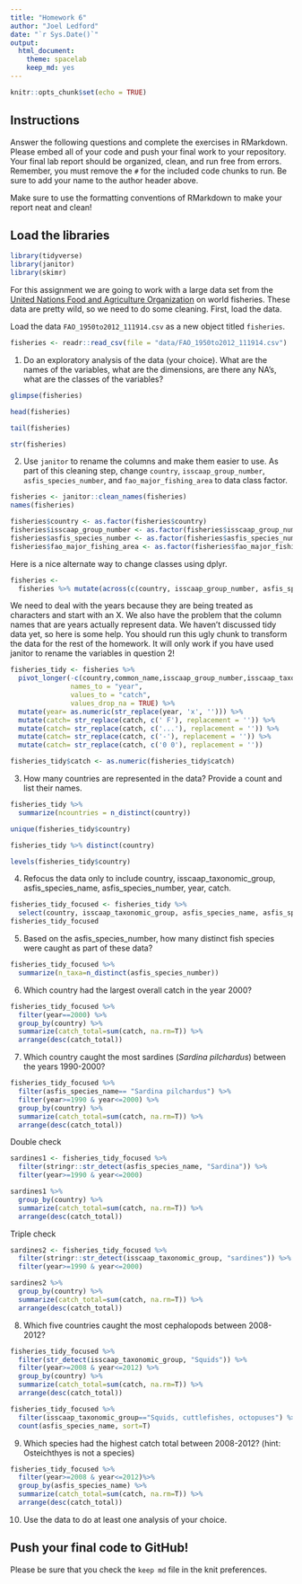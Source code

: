 ```yaml
---
title: "Homework 6"
author: "Joel Ledford"
date: "`r Sys.Date()`"
output:
  html_document: 
    theme: spacelab
    keep_md: yes
---
```


```r
knitr::opts_chunk$set(echo = TRUE)
```

## Instructions
Answer the following questions and complete the exercises in RMarkdown. Please embed all of your code and push your final work to your repository. Your final lab report should be organized, clean, and run free from errors. Remember, you must remove the `#` for the included code chunks to run. Be sure to add your name to the author header above.  

Make sure to use the formatting conventions of RMarkdown to make your report neat and clean!  

## Load the libraries
```r
library(tidyverse)
library(janitor)
library(skimr)
```

For this assignment we are going to work with a large data set from the [United Nations Food and Agriculture Organization](http://www.fao.org/about/en/) on world fisheries. These data are pretty wild, so we need to do some cleaning. First, load the data.  

Load the data `FAO_1950to2012_111914.csv` as a new object titled `fisheries`.
```r
fisheries <- readr::read_csv(file = "data/FAO_1950to2012_111914.csv")
```

1. Do an exploratory analysis of the data (your choice). What are the names of the variables, what are the dimensions, are there any NA's, what are the classes of the variables?  
```r
glimpse(fisheries)
```

```r
head(fisheries)
```

```r
tail(fisheries)
```

```r
str(fisheries)
```

2. Use `janitor` to rename the columns and make them easier to use. As part of this cleaning step, change `country`, `isscaap_group_number`, `asfis_species_number`, and `fao_major_fishing_area` to data class factor. 
```r
fisheries <- janitor::clean_names(fisheries)
names(fisheries)
```

```r
fisheries$country <- as.factor(fisheries$country)
fisheries$isscaap_group_number <- as.factor(fisheries$isscaap_group_number)
fisheries$asfis_species_number <- as.factor(fisheries$asfis_species_number)
fisheries$fao_major_fishing_area <- as.factor(fisheries$fao_major_fishing_area)
```

Here is a nice alternate way to change classes using dplyr.  
```r
fisheries <- 
  fisheries %>% mutate(across(c(country, isscaap_group_number, asfis_species_number, fao_major_fishing_area), as_factor))
```

We need to deal with the years because they are being treated as characters and start with an X. We also have the problem that the column names that are years actually represent data. We haven't discussed tidy data yet, so here is some help. You should run this ugly chunk to transform the data for the rest of the homework. It will only work if you have used janitor to rename the variables in question 2!  
```r
fisheries_tidy <- fisheries %>% 
  pivot_longer(-c(country,common_name,isscaap_group_number,isscaap_taxonomic_group,asfis_species_number,asfis_species_name,fao_major_fishing_area,measure),
               names_to = "year",
               values_to = "catch",
               values_drop_na = TRUE) %>% 
  mutate(year= as.numeric(str_replace(year, 'x', ''))) %>% 
  mutate(catch= str_replace(catch, c(' F'), replacement = '')) %>% 
  mutate(catch= str_replace(catch, c('...'), replacement = '')) %>% 
  mutate(catch= str_replace(catch, c('-'), replacement = '')) %>% 
  mutate(catch= str_replace(catch, c('0 0'), replacement = ''))

fisheries_tidy$catch <- as.numeric(fisheries_tidy$catch)
```

3. How many countries are represented in the data? Provide a count and list their names.
```r
fisheries_tidy %>% 
  summarize(ncountries = n_distinct(country))
```

```r
unique(fisheries_tidy$country)
```

```r
fisheries_tidy %>% distinct(country)
```

```r
levels(fisheries_tidy$country)
```

4. Refocus the data only to include country, isscaap_taxonomic_group, asfis_species_name, asfis_species_number, year, catch.
```r
fisheries_tidy_focused <- fisheries_tidy %>% 
  select(country, isscaap_taxonomic_group, asfis_species_name, asfis_species_number, year, catch)
fisheries_tidy_focused
```

5. Based on the asfis_species_number, how many distinct fish species were caught as part of these data?
```r
fisheries_tidy_focused %>% 
  summarize(n_taxa=n_distinct(asfis_species_number))
```

6. Which country had the largest overall catch in the year 2000?
```r
fisheries_tidy_focused %>% 
  filter(year==2000) %>%
  group_by(country) %>% 
  summarize(catch_total=sum(catch, na.rm=T)) %>% 
  arrange(desc(catch_total))
```

7. Which country caught the most sardines (_Sardina pilchardus_) between the years 1990-2000?
```r
fisheries_tidy_focused %>% 
  filter(asfis_species_name== "Sardina pilchardus") %>% 
  filter(year>=1990 & year<=2000) %>% 
  group_by(country) %>% 
  summarize(catch_total=sum(catch, na.rm=T)) %>% 
  arrange(desc(catch_total))
```

Double check
```r
sardines1 <- fisheries_tidy_focused %>% 
  filter(stringr::str_detect(asfis_species_name, "Sardina")) %>% 
  filter(year>=1990 & year<=2000)
```

```r
sardines1 %>% 
  group_by(country) %>% 
  summarize(catch_total=sum(catch, na.rm=T)) %>% 
  arrange(desc(catch_total))
```

Triple check
```r
sardines2 <- fisheries_tidy_focused %>% 
  filter(stringr::str_detect(isscaap_taxonomic_group, "sardines")) %>% 
  filter(year>=1990 & year<=2000)
```

```r
sardines2 %>% 
  group_by(country) %>% 
  summarize(catch_total=sum(catch, na.rm=T)) %>% 
  arrange(desc(catch_total))
```

8. Which five countries caught the most cephalopods between 2008-2012?
```r
fisheries_tidy_focused %>% 
  filter(str_detect(isscaap_taxonomic_group, "Squids")) %>% 
  filter(year>=2008 & year<=2012) %>% 
  group_by(country) %>% 
  summarize(catch_total=sum(catch, na.rm=T)) %>% 
  arrange(desc(catch_total))
```

```r
fisheries_tidy_focused %>% 
  filter(isscaap_taxonomic_group=="Squids, cuttlefishes, octopuses") %>% 
  count(asfis_species_name, sort=T)
```

9. Which species had the highest catch total between 2008-2012? (hint: Osteichthyes is not a species)
```r
fisheries_tidy_focused %>% 
  filter(year>=2008 & year<=2012)%>% 
  group_by(asfis_species_name) %>% 
  summarize(catch_total=sum(catch, na.rm=T)) %>% 
  arrange(desc(catch_total))
```

10. Use the data to do at least one analysis of your choice.

## Push your final code to GitHub!
Please be sure that you check the `keep md` file in the knit preferences.   